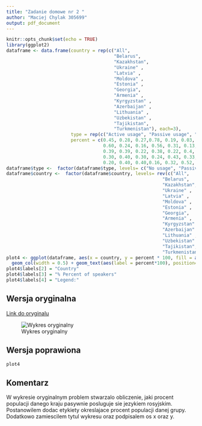 ```yaml
---
title: "Zadanie domowe nr 2 "
author: "Maciej Chylak 305699"
output: pdf_document
---
```


```r
knitr::opts_chunk$set(echo = TRUE)
library(ggplot2)
dataframe <- data.frame(country = rep(c("All", 
                                        "Belarus",
                                        "Kazakhstan",
                                        "Ukraine" ,
                                        "Latvia" ,
                                        "Moldova" ,
                                        "Estonia" ,
                                        "Georgia",
                                        "Armenia" ,
                                        "Kyrgyzstan" ,
                                        "Azerbaijan" ,
                                        "Lithuania" ,
                                        "Uzbekistan" ,
                                        "Tajikistan",
                                        "Turkmenistan"), each=3),
                        type = rep(c("Active usage", "Passive usage", "No usage"), 15 ),
                        percent = c(0.45, 0.28, 0.27,0.78, 0.19, 0.03, 0.66, 0.15, 0.19,
                                    0.60, 0.24, 0.16, 0.56, 0.31, 0.13,0.56, 0.29, 0.15,
                                    0.39, 0.39, 0.22, 0.38, 0.22, 0.4, 0.31, 0.38, 0.31, 
                                    0.30, 0.40, 0.30, 0.24, 0.43, 0.33, 0.21, 0.58, 0.21,
                                    0.20, 0.40, 0.40,0.16, 0.32, 0.52, 0.03, 0.18, 0.79))
dataframe$type <-  factor(dataframe$type, levels= c("No usage", "Passive usage", "Active usage"))
dataframe$country <-  factor(dataframe$country, levels= rev(c("All", 
                                                          "Belarus",
                                                          "Kazakhstan",
                                                          "Ukraine" ,
                                                          "Latvia" ,
                                                          "Moldova" ,
                                                          "Estonia" ,
                                                          "Georgia",
                                                          "Armenia" ,
                                                          "Kyrgyzstan" ,
                                                          "Azerbaijan" ,
                                                          "Lithuania" ,
                                                          "Uzbekistan" ,
                                                          "Tajikistan",
                                                          "Turkmenistan")))
plot4 <- ggplot(dataframe, aes(x = country, y = percent * 100, fill = as.factor(type))) + 
  geom_col(width = 0.5) + geom_text(aes(label = percent*100), position=position_stack(0.5)) + ggtitle("Russian speakers in each country") + theme(plot.title = element_text(hjust = 0.5)) + coord_flip() + guides(fill = guide_legend(reverse = TRUE))
plot4$labels[2] = "Country" 
plot4$labels[3] = "% Percent of speakers" 
plot4$labels[4] = "Legend:" 

```
## Wersja oryginalna

[Link do oryginalu]("https://www.textunited.com/blog/top-10-languages-localization/")

![Wykres oryginalny](oryginal.png)

\newpage
## Wersja poprawiona

```r
plot4
```

## Komentarz

W wykresie oryginalnym problem stwarzalo obliczenie, jaki procent populacji danego kraju pasywnie posluguje sie jezykiem rosyjskim. Postanowilem dodac etykiety okreslajace procent populacji danej grupy. Dodatkowo zamiescilem tytul wykresu oraz podpisalem os x oraz y.

